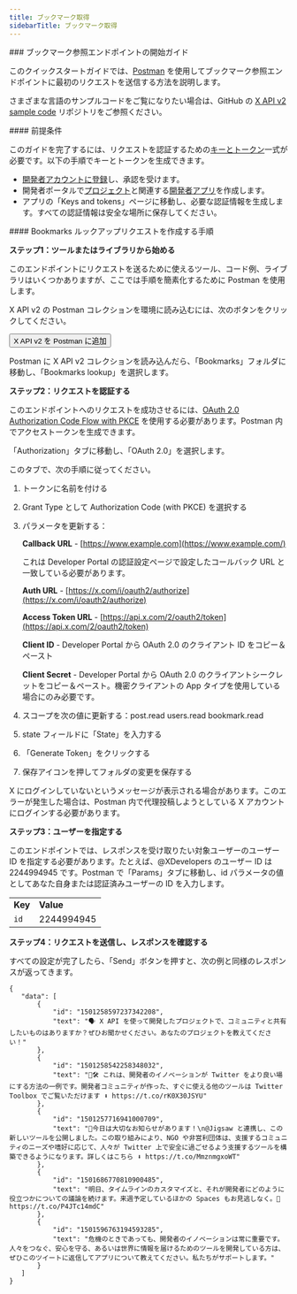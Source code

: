 ```yaml
---
title: ブックマーク取得
sidebarTitle: ブックマーク取得
---
```



<div id="getting-started-with-the-bookmarks-lookup-endpoint">
  ### ブックマーク参照エンドポイントの開始ガイド
</div>

このクイックスタートガイドでは、[Postman](/ja/tutorials/postman-getting-started) を使用してブックマーク参照エンドポイントに最初のリクエストを送信する方法を説明します。

さまざまな言語のサンプルコードをご覧になりたい場合は、GitHub の [X API v2 sample code](https://github.com/xdevplatform/Twitter-API-v2-sample-code) リポジトリをご参照ください。

<div id="prerequisites">
  #### 前提条件
</div>

このガイドを完了するには、リクエストを認証するための[キーとトークン](/ja/resources/fundamentals/authentication)一式が必要です。以下の手順でキーとトークンを生成できます。

- [開発者アカウントに登録](https://developer.x.com/en/apply-for-access)し、承認を受けます。
- 開発者ポータルで[プロジェクト](/ja/resources/fundamentals/projects)と関連する[開発者アプリ](/ja/resources/fundamentals/developer-apps)を作成します。
- アプリの「Keys and tokens」ページに移動し、必要な認証情報を生成します。すべての認証情報は安全な場所に保存してください。

<div id="steps-to-build-a-bookmarks-lookup-request">
  #### Bookmarks ルックアップリクエストを作成する手順
</div>

**ステップ1：ツールまたはライブラリから始める**

このエンドポイントにリクエストを送るために使えるツール、コード例、ライブラリはいくつかありますが、ここでは手順を簡素化するために Postman を使用します。

X API v2 の Postman コレクションを環境に読み込むには、次のボタンをクリックしてください。

<Button href="https://app.getpostman.com/run-collection/9956214-784efcda-ed4c-4491-a4c0-a26470a67400">
  X API v2 を Postman に追加
</Button>

Postman に X API v2 コレクションを読み込んだら、「Bookmarks」フォルダに移動し、「Bookmarks lookup」を選択します。

**ステップ2：リクエストを認証する**

このエンドポイントへのリクエストを成功させるには、[OAuth 2.0 Authorization Code Flow with PKCE](/ja/resources/fundamentals/authentication#oauth-2-0-authorization-code-flow-with-pkce-3) を使用する必要があります。Postman 内でアクセストークンを生成できます。

「Authorization」タブに移動し、「OAuth 2.0」を選択します。

このタブで、次の手順に従ってください。

1. トークンに名前を付ける

2. Grant Type として Authorization Code (with PKCE) を選択する

3. パラメータを更新する：

   **Callback URL** - [https://www.example.com](https://www.example.com/)

   これは Developer Portal の認証設定ページで設定したコールバック URL と一致している必要があります。

   **Auth URL** - [https://x.com/i/oauth2/authorize](https://x.com/i/oauth2/authorize)

   **Access Token URL** - [https://api.x.com/2/oauth2/token](https://api.x.com/2/oauth2/token)

   **Client ID** - Developer Portal から OAuth 2.0 のクライアント ID をコピー＆ペースト

   **Client Secret** - Developer Portal から OAuth 2.0 のクライアントシークレットをコピー＆ペースト。機密クライアントの App タイプを使用している場合にのみ必要です。

4. スコープを次の値に更新する：post.read users.read bookmark.read

5. state フィールドに「State」を入力する

6. 「Generate Token」をクリックする

7. 保存アイコンを押してフォルダの変更を保存する

X にログインしていないというメッセージが表示される場合があります。このエラーが発生した場合は、Postman 内で代理投稿しようとしている X アカウントにログインする必要があります。

**ステップ3：ユーザーを指定する**

このエンドポイントでは、レスポンスを受け取りたい対象ユーザーのユーザー ID を指定する必要があります。たとえば、@XDevelopers のユーザー ID は 2244994945 です。Postman で「Params」タブに移動し、id パラメータの値としてあなた自身または認証済みユーザーの ID を入力します。

|     |     |
| :--- | :--- |
| **Key** | **Value** |
| `id` | 2244994945 |

**ステップ4：リクエストを送信し、レスポンスを確認する**

すべての設定が完了したら、「Send」ボタンを押すと、次の例と同様のレスポンスが返ってきます。

```
{
   "data": [
       {
           "id": "1501258597237342208",
           "text": "🗣 X API を使って開発したプロジェクトで、コミュニティと共有したいものはありますか？ぜひお聞かせください。あなたのプロジェクトを教えてください！"
       },
       {
           "id": "1501258542258348032",
           "text": "🧰🛠 これは、開発者のイノベーションが Twitter をより良い場にする方法の一例です。開発者コミュニティが作った、すぐに使える他のツールは Twitter Toolbox でご覧いただけます ⬇️ https://t.co/rK0X30JSYU"
       },
       {
           "id": "1501257716941000709",
           "text": "📣今日は大切なお知らせがあります！\n@Jigsaw と連携し、この新しいツールを公開しました。この取り組みにより、NGO や非営利団体は、支援するコミュニティのニーズや嗜好に応じて、人々が Twitter 上で安全に過ごせるよう支援するツールを構築できるようになります。詳しくはこちら ⬇️ https://t.co/MmznmgxoWT"
       },
       {
           "id": "1501686770810900485",
           "text": "明日、タイムラインのカスタマイズと、それが開発者にどのように役立つかについての議論を続けます。来週予定しているほかの Spaces もお見逃しなく。👀 https://t.co/P4JTc14mdC"
       },
       {
           "id": "1501596763194593285",
           "text": "危機のときであっても、開発者のイノベーションは常に重要です。人々をつなぐ、安心を守る、あるいは世界に情報を届けるためのツールを開発している方は、ぜひこのツイートに返信してアプリについて教えてください。私たちがサポートします。"
       }
   ]
}
```